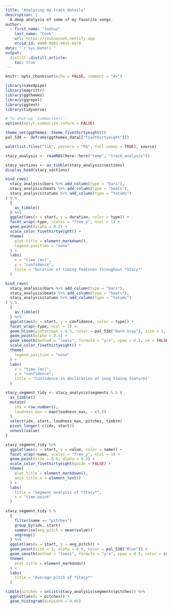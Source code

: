 ```yaml
---
title: "Analyzing my track details"
description: |
  A deep analysis of some of my favorite songs.
author:
  - first_name: "Joshua"
    last_name: "Cook"
    url: https://joshuacook.netlify.app
    orcid_id: 0000-0001-9815-6879
date: "`r Sys.Date()`"
output:
  distill::distill_article:
    toc: true
---
```


```r
knitr::opts_chunk$set(echo = FALSE, comment = "#>")

library(nakedpipe)
library(magrittr)
library(ggthemes)
library(ggrepel)
library(ggtext)
library(tidyverse)

# To shut-up `summarise()`.
options(dplyr.summarise.inform = FALSE)

theme_set(ggthemes::theme_fivethirtyeight())
pal_538 <- deframe(ggthemes_data[["fivethirtyeight"]])

walk(list.files("lib", pattern = "R$", full.names = TRUE), source)
```

```r
stacy_analysis <- readRDS(here::here("temp", "track_analysis"))
```

```r
stacy_sections <- as_tibble(stacy_analysis$sections)
display_head(stacy_sections)
```

```r
bind_rows(
  stacy_analysis$bars %>% add_column(type = "bars"),
  stacy_analysis$beats %>% add_column(type = "beats"),
  stacy_analysis$tatums %>% add_column(type = "tatums")
) %.%
  {
    as_tibble()
  } %>%
  ggplot(aes(x = start, y = duration, color = type)) +
  facet_wrap(~type, scales = "free_y", ncol = 1) +
  geom_point(alpha = 0.5) +
  scale_color_fivethirtyeight() +
  theme(
    plot.title = element_markdown(),
    legend.position = "none"
  ) +
  labs(
    x = "time (ms)",
    y = "confidence",
    title = "Duration of timing features throughout *Stacy*"
  )
```

```r
bind_rows(
  stacy_analysis$bars %>% add_column(type = "bars"),
  stacy_analysis$beats %>% add_column(type = "beats"),
  stacy_analysis$tatums %>% add_column(type = "tatums")
) %.%
  {
    as_tibble()
  } %>%
  ggplot(aes(x = start, y = confidence, color = type)) +
  facet_wrap(~type, ncol = 1) +
  geom_hline(yintercept = 0.5, color = pal_538["Dark Gray"], size = 1, alpha = 0.7) +
  geom_point(alpha = 0.5) +
  geom_smooth(method = "loess", formula = "y~x", span = 0.2, se = FALSE) +
  scale_color_fivethirtyeight() +
  theme(
    legend.position = "none"
  ) +
  labs(
    x = "time (ms)",
    y = "confidence",
    title = "Confidence in declaration of song timing features"
  )
```

```r
stacy_segment_tidy <- stacy_analysis$segments %.% {
  as_tibble()
  mutate(
    idx = row_number(),
    loudness_max = map(loudness_max, ~ c(.))
  )
  select(idx, start, loudness_max, pitches, timbre)
  pivot_longer(-c(idx, start))
  unnest(value)
}

stacy_segment_tidy %>%
  ggplot(aes(x = start, y = value, color = name)) +
  facet_wrap(~name, scales = "free_y", ncol = 1) +
  geom_point(size = 0.5, alpha = 0.3) +
  scale_color_fivethirtyeight(guide = FALSE) +
  theme(
    plot.title = element_markdown(),
    axis.title.x = element_text()
  ) +
  labs(
    title = "Segment analysis of *Stacy*",
    x = "time point"
  )
```

```r
stacy_segment_tidy %.%
  {
    filter(name == "pitches")
    group_by(idx, start)
    summarise(avg_pitch = mean(value))
    ungroup()
  } %>%
  ggplot(aes(x = start, y = avg_pitch)) +
  geom_point(size = 1, alpha = 0.9, color = pal_538["Blue"]) +
  geom_smooth(method = "loess", formula = "y~x", span = 0.5, color = colorspace::darken(pal_538["Blue"], 0.3)) +
  theme(
    plot.title = element_markdown()
  ) +
  labs(
    title = "Average pitch of *Stacy*"
  )
```

```r
tibble(pitches = unlist(stacy_analysis$segments$pitches)) %>%
  ggplot(aes(x = pitches)) +
  geom_histogram(binwidth = 0.05)
```
